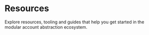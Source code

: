 # Resources

Explore resources, tooling and guides that help you get started in the modular account abstraction ecosystem.

[comment]: <Resources />
